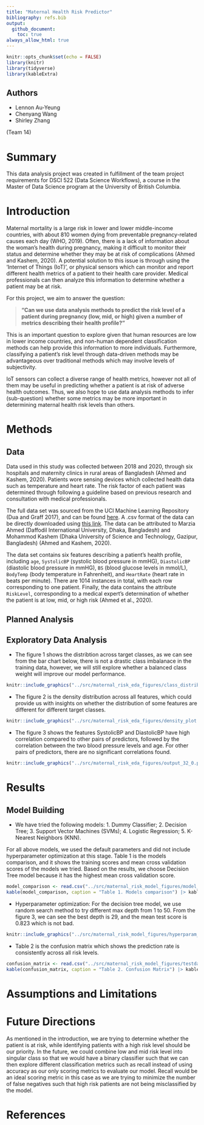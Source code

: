 ```yaml
---
title: "Maternal Health Risk Predictor"
bibliography: refs.bib
output: 
  github_document:
    toc: true
always_allow_html: true
---
```


```r
knitr::opts_chunk$set(echo = FALSE)
library(knitr)
library(tidyverse)
library(kableExtra)
```

## Authors

-   Lennon Au-Yeung
-   Chenyang Wang
-   Shirley Zhang

(Team 14)

# Summary

This data analysis project was created in fulfillment of the team project requirements for DSCI 522 (Data Science Workflows), a course in the Master of Data Science program at the University of British Columbia.

# Introduction

Maternal mortality is a large risk in lower and lower middle-income countries, with about 810 women dying from preventable pregnancy-related causes each day (WHO, 2019). Often, there is a lack of information about the woman's health during pregnancy, making it difficult to monitor their status and determine whether they may be at risk of complications (Ahmed and Kashem, 2020). A potential solution to this issue is through using the 'Internet of Things (IoT)', or physical sensors which can monitor and report different health metrics of a patient to their health care provider. Medical professionals can then analyze this information to determine whether a patient may be at risk.

For this project, we aim to answer the question:

> **"Can we use data analysis methods to predict the risk level of a patient during pregnancy (low, mid, or high) given a number of metrics describing their health profile?"**

This is an important question to explore given that human resources are low in lower income countries, and non-human dependent classification methods can help provide this information to more individuals. Furthermore, classifying a patient's risk level through data-driven methods may be advantageous over traditional methods which may involve levels of subjectivity.

IoT sensors can collect a diverse range of health metrics, however not all of them may be useful in predicting whether a patient is at risk of adverse health outcomes. Thus, we also hope to use data analysis methods to infer (sub-question) whether some metrics may be more important in determining maternal health risk levels than others.

# Methods

## Data

Data used in this study was collected between 2018 and 2020, through six hospitals and maternity clinics in rural areas of Bangladesh (Ahmed and Kashem, 2020). Patients wore sensing devices which collected health data such as temperature and heart rate. The risk factor of each patient was determined through following a guideline based on previous research and consultation with medical professionals.

The full data set was sourced from the UCI Machine Learning Repository (Dua and Graff 2017), and can be found [here](https://archive.ics.uci.edu/ml/datasets/Maternal+Health+Risk+Data+Set). A .csv format of the data can be directly downloaded using [this link](https://archive.ics.uci.edu/ml/machine-learning-databases/00639/Maternal%20Health%20Risk%20Data%20Set.csv). The data can be attributed to Marzia Ahmed (Daffodil International University, Dhaka, Bangladesh) and Mohammod Kashem (Dhaka University of Science and Technology, Gazipur, Bangladesh) (Ahmed and Kashem, 2020).

The data set contains six features describing a patient's health profile, including `age`, `SystolicBP` (systolic blood pressure in mmHG), `DiastolicBP` (diastolic blood pressure in mmHG), `BS` (blood glucose levels in mmol/L), `BodyTemp` (body temperature in Fahrenheit), and `HeartRate` (heart rate in beats per minute). There are 1014 instances in total, with each row corresponding to one patient. Finally, the data contains the attribute `RiskLevel`, corresponding to a medical expert's determination of whether the patient is at low, mid, or high risk (Ahmed et al., 2020).

## Planned Analysis

## Exploratory Data Analysis

-   The figure 1 shows the distribtion across target classes, as we can see from the bar chart below, there is not a drastic class imbalanace in the training data, however, we will still explore whether a balanced class weight will improve our model performance.

```r
knitr::include_graphics("../src/maternal_risk_eda_figures/class_distribution.png")
```

-   The figure 2 is the density distribution across all features, which could provide us with insights on whether the distribution of some features are different for different target classes.

```r
knitr::include_graphics("../src/maternal_risk_eda_figures/density_plot.png")
```

-   The figure 3 shows the features SystolicBP and DiastolicBP have high correlation compared to other pairs of predictors, followed by the correlation between the two blood pressure levels and age. For other pairs of predictors, there are no significant correlations found.

```r
knitr::include_graphics("../src/maternal_risk_eda_figures/output_32_0.png")
```

# Results

## Model Building

-   We have tried the following models: 1. Dummy Classifier; 2. Decision Tree; 3. Support Vector Machines (SVMs); 4. Logistic Regression; 5. K-Nearest Neighbors (KNN).

For all above models, we used the default parameters and did not include hyperparameter optimization at this stage. Table 1 is the models comparison, and it shows the training scores and mean cross validation scores of the models we tried. Based on the results, we choose Decision Tree model because it has the highest mean cross validation score.

```r
model_comparison <- read.csv("../src/maternal_risk_model_figures/model_comparison_table.csv", row.names=1, header = TRUE)
kable(model_comparison, caption = "Table 1. Models comparison") |> kableExtra::kable_styling(full_width = FALSE)
```

-   Hyperparameter optimization: For the decision tree model, we use random search method to try different max depth from 1 to 50. From the figure 3, we can see the best depth is 29, and the mean test score is 0.823 which is not bad.

```r
knitr::include_graphics("../src/maternal_risk_model_figures/hyperparam_plot.png")
```

-   Table 2 is the confusion matrix which shows the prediction rate is consistently across all risk levels.

```r
confusion_matrix <- read.csv("../src/maternal_risk_model_figures/testdata_confusion_matrix.csv",row.names=1, header=TRUE)
kable(confusion_matrix, caption = "Table 2. Confusion Matrix") |> kableExtra::kable_styling(full_width = FALSE)
```

# Assumptions and Limitations

# Future Directions

As mentioned in the introduction, we are trying to determine whether the patient is at risk, while identifying patients with a high risk level should be our priority. In the future, we could combine low and mid risk level into singular class so that we would have a binary classifier such that we can then explore different classification metrics such as recall instead of using accuracy as our only scoring metrics to evaluate our model. Recall would be an ideal scoring metric in this case as we are trying to minimize the number of false negatives such that high risk patients are not being misclassified by the model.

# References
